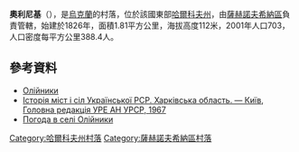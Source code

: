 {{coord|49|12|46|N|36|4|6|E|scale:100000_region:UA|display=title}}

'''奧利尼基'''（{{lang-uk|Олійники}}），是[[烏克蘭|烏克蘭]]的村落，位於該國東部[[哈爾科夫州|哈爾科夫州]]，由[[薩赫諾夫希納區|薩赫諾夫希納區]]負責管轄，始建於1826年，面積1.81平方公里，海拔高度112米，2001年人口703，人口密度每平方公里388.4人。

==參考資料==
*[http://w1.c1.rada.gov.ua/pls/z7502/A005?rdat1=20.09.2011&rf7571=33983 Олійники]{{dead link|date=2017年12月 |bot=InternetArchiveBot |fix-attempted=yes }}
* [https://web.archive.org/web/20110418203545/http://www.igsu.org.ua/Harkovskja.obl/Sahnovscinskij.rajon/Olejniki.html Історія міст і сіл Української РСР. Харківська область. — Київ, Головна редакція УРЕ АН УРСР, 1967]
* [http://weather.in.ua/ua/har'kovskaja/18923 Погода в селі Олійники] {{Wayback|url=http://weather.in.ua/ua/har'kovskaja/18923 |date=20200805194937 }}

{{DEFAULTSORT:Олійники}}
[[Category:哈爾科夫州村落|Category:哈爾科夫州村落]]
[[Category:薩赫諾夫希納區村落|Category:薩赫諾夫希納區村落]]


{{Kharkiv-geo-stub}}